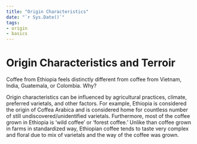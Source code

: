 ```yaml
---
title: "Origin Characteristics"
date: "`r Sys.Date()`"
tags:
- origin
- basics
---
```


# Origin Characteristics and Terroir

Coffee from Ethiopia feels distinctly different from coffee from Vietnam, India, Guatemala, or Colombia. Why?

Origin characteristics can be influenced by agricultural practices, climate, preferred varietals, and other factors. For example, Ethiopia is considered the origin of Coffea Arabica and is considered home for countless number of still undiscovered/unidentified varietals. Furthermore, most of the coffee grown in Ethiopia is 'wild coffee' or 'forest coffee.' Unlike than coffee grown in farms in standardized way, Ethiopian coffee tends to taste very complex and floral due to mix of varietals and the way of the coffee was grown.